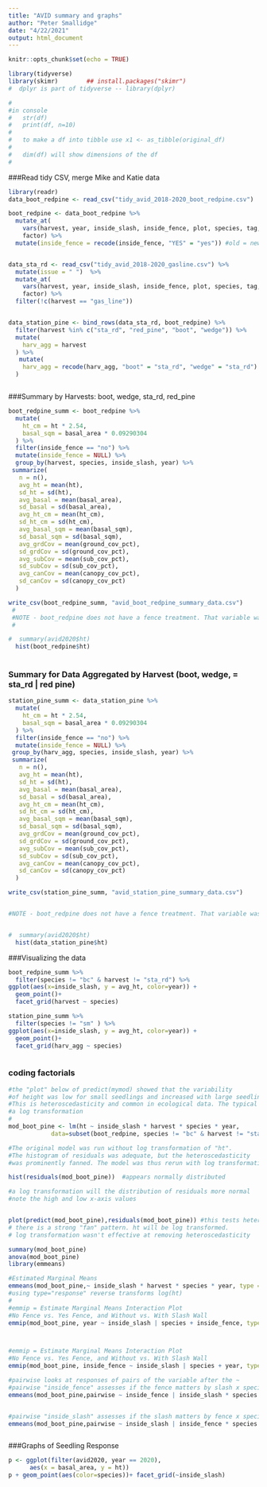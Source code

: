 ```yaml
---
title: "AVID summary and graphs"
author: "Peter Smallidge"
date: "4/22/2021"
output: html_document
---
```


```r
knitr::opts_chunk$set(echo = TRUE)
```

<!-- 
use this code for comments between chunks
-->


```r

library(tidyverse)
library(skimr)        ## install.packages("skimr")
#  dplyr is part of tidyverse -- library(dplyr)

#
#in console
#   str(df)
#   print(df, n=10)
#   
#   to make a df into tibble use x1 <- as_tibble(original_df)  
#   
#   dim(df) will show dimensions of the df
#   


```


###Read tidy CSV, merge Mike and Katie data
```r

library(readr)
data_boot_redpine <- read_csv("tidy_avid_2018-2020_boot_redpine.csv")

boot_redpine <- data_boot_redpine %>% 
  mutate_at(
    vars(harvest, year, inside_slash, inside_fence, plot, species, tag, year, issue),
    factor) %>% 
  mutate(inside_fence = recode(inside_fence, "YES" = "yes")) #old = new


data_sta_rd <- read_csv("tidy_avid_2018-2020_gasline.csv") %>% 
  mutate(issue = " ")  %>% 
  mutate_at(
    vars(harvest, year, inside_slash, inside_fence, plot, species, tag, year, issue),
    factor) %>% 
  filter(!c(harvest == "gas_line"))


data_station_pine <- bind_rows(data_sta_rd, boot_redpine) %>% 
  filter(harvest %in% c("sta_rd", "red_pine", "boot", "wedge")) %>% 
  mutate(
    harv_agg = harvest
  ) %>% 
   mutate(
    harv_agg = recode(harv_agg, "boot" = "sta_rd", "wedge" = "sta_rd")
  )



```

###Summary by Harvests: boot, wedge, sta_rd, red_pine
```r

boot_redpine_summ <- boot_redpine %>% 
  mutate(
    ht_cm = ht * 2.54,
    basal_sqm = basal_area * 0.09290304
  ) %>% 
  filter(inside_fence == "no") %>% 
  mutate(inside_fence = NULL) %>% 
  group_by(harvest, species, inside_slash, year) %>% 
 summarize(
   n = n(),
   avg_ht = mean(ht),
   sd_ht = sd(ht),
   avg_basal = mean(basal_area),
   sd_basal = sd(basal_area),
   avg_ht_cm = mean(ht_cm),
   sd_ht_cm = sd(ht_cm),
   avg_basal_sqm = mean(basal_sqm),
   sd_basal_sqm = sd(basal_sqm),
   avg_grdCov = mean(ground_cov_pct),
   sd_grdCov = sd(ground_cov_pct),
   avg_subCov = mean(sub_cov_pct),
   sd_subCov = sd(sub_cov_pct),
   avg_canCov = mean(canopy_cov_pct),
   sd_canCov = sd(canopy_cov_pct)
  )

write_csv(boot_redpine_summ, "avid_boot_redpine_summary_data.csv")
 #
 #NOTE - boot_redpine does not have a fence treatment. That variable was removed
 #

#  summary(avid2020$ht)
  hist(boot_redpine$ht)
   

```

### Summary for Data Aggregated by Harvest (boot, wedge, = sta_rd |  red pine)
```r

station_pine_summ <- data_station_pine %>% 
  mutate(
    ht_cm = ht * 2.54,
    basal_sqm = basal_area * 0.09290304
  ) %>% 
  filter(inside_fence == "no") %>% 
  mutate(inside_fence = NULL) %>% 
 group_by(harv_agg, species, inside_slash, year) %>% 
 summarize(
   n = n(),
   avg_ht = mean(ht),
   sd_ht = sd(ht),
   avg_basal = mean(basal_area),
   sd_basal = sd(basal_area),
   avg_ht_cm = mean(ht_cm),
   sd_ht_cm = sd(ht_cm),
   avg_basal_sqm = mean(basal_sqm),
   sd_basal_sqm = sd(basal_sqm),
   avg_grdCov = mean(ground_cov_pct),
   sd_grdCov = sd(ground_cov_pct),
   avg_subCov = mean(sub_cov_pct),
   sd_subCov = sd(sub_cov_pct),
   avg_canCov = mean(canopy_cov_pct),
   sd_canCov = sd(canopy_cov_pct)
  )

write_csv(station_pine_summ, "avid_station_pine_summary_data.csv")


#NOTE - boot_redpine does not have a fence treatment. That variable was removed


#  summary(avid2020$ht)
  hist(data_station_pine$ht)


```

<!-- 

There are two similiar data files
  - boot_redpine has harvest = boot, wedge and red pine
  - data_station_pine has harv_agg = sta_rd and red pine. boot and wedge aggregated.
  - for both df, the variable "inside_fence is removed
-->


###Visualizing the data
```r



boot_redpine_summ %>% 
  filter(species != "bc" & harvest != "sta_rd") %>% 
ggplot(aes(x=inside_slash, y = avg_ht, color=year)) +
  geom_point()+
  facet_grid(harvest ~ species)

station_pine_summ %>% 
  filter(species != "sm" ) %>% 
ggplot(aes(x=inside_slash, y = avg_ht, color=year)) +
  geom_point()+
  facet_grid(harv_agg ~ species)



```

<!-- 

#assessing if basal area associated with seedling ht unfenced
boot_redpine_summ %>% 
  filter(species != "bc" & harvest != "sta_rd" & inside_fence != "yes") %>% 
ggplot(aes(x=basal_area, y = ht, color=year)) +
  geom_point()+
  facet_grid(inside_slash ~ species)

#outside wall, assessing ground cover on seedling height
boot_redpine_summ %>% 
  filter(species != "bc" & harvest != "sta_rd" & inside_slash != "yes") %>% 
ggplot(aes(x=ground_cov_pct, y = ht, color=year)) +
  geom_point()+
  facet_grid(harvest ~ species)

#outside wall, assessing subcanopy cover on seedling height
boot_redpine_summ %>% 
  filter(species != "bc" & harvest != "sta_rd" & inside_slash != "yes") %>% 
ggplot(aes(x=sub_cov_pct, y = ht, color=year)) +
  geom_point()+
  facet_grid(harvest ~ species)

#outside wall, assessing canopy cover on seedling height
boot_redpine_summ %>% 
  filter(species != "bc" & harvest != "sta_rd" & inside_slash != "yes") %>% 
ggplot(aes(x=canopy_cov_pct, y = ht, color=year)) +
  geom_point()+
  facet_grid(harvest ~ species)
  
  -->




### coding factorials
```r

#the "plot" below of predict(mymod) showed that the variability
#of height was low for small seedlings and increased with large seedlings.
#This is heteroscedasticity and common in ecological data. The typical fix is
#a log transformation 
#
mod_boot_pine <- lm(ht ~ inside_slash * harvest * species * year, 
            data=subset(boot_redpine, species != "bc" & harvest != "sta_rd"))

#The original model was run without log transformation of "ht".
#The histogram of residuals was adequate, but the heteroscedasticity
#was prominently fanned. The model was thus rerun with log transformation

hist(residuals(mod_boot_pine))  #appears normally distributed

#a log transformation will the distribution of residuals more normal
#note the high and low x-axis values 


plot(predict(mod_boot_pine),residuals(mod_boot_pine)) #this tests heteroscedasticity
# there is a strong "fan" pattern. ht will be log transformed.
# log transformation wasn't effective at removing heteroscedasticity

summary(mod_boot_pine)
anova(mod_boot_pine)
library(emmeans)

#Estimated Marginal Means
emmeans(mod_boot_pine,~ inside_slash * harvest * species * year, type = "response")
#using type="response" reverse transforms log(ht)
#
#emmip = Estimate Marginal Means Interaction Plot
#No Fence vs. Yes Fence, and Without vs. With Slash Wall
emmip(mod_boot_pine, year ~ inside_slash | species + inside_fence, type = "response", CIs=TRUE)



#emmip = Estimate Marginal Means Interaction Plot
#No Fence vs. Yes Fence, and Without vs. With Slash Wall
emmip(mod_boot_pine, inside_fence ~ inside_slash | species + year, type = "response", CIs=TRUE)

#pairwise looks at responses of pairs of the variable after the ~
#pairwise "inside_fence" assesses if the fence matters by slash x species x year
emmeans(mod_boot_pine,pairwise ~ inside_fence | inside_slash * species * year, type = "response")


#pairwise "inside_slash" assesses if the slash matters by fence x species x year
emmeans(mod_boot_pine,pairwise ~ inside_slash | inside_fence * species * year, type = "response")

```
```r

```




###Graphs of Seedling Response
```r

p <- ggplot(filter(avid2020, year == 2020),
      aes(x = basal_area, y = ht))
p + geom_point(aes(color=species))+ facet_grid(~inside_slash)


  

```

